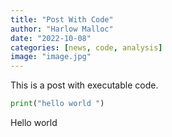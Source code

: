 ```yaml
---
title: "Post With Code"
author: "Harlow Malloc"
date: "2022-10-08"
categories: [news, code, analysis]
image: "image.jpg"
---
```


This is a post with executable code.

```python
print("hello world ")
```

Hello world
